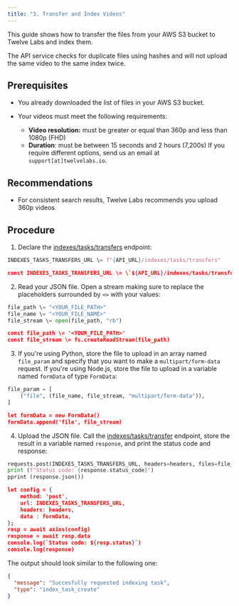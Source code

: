 ```yaml
---
title: "3. Transfer and Index Videos"
---
```


This guide shows how to transfer the files from your AWS S3 bucket to Twelve
Labs and index them.

<Note>
  The API service checks for duplicate files using hashes and will not upload
  the same video to the same index twice.
</Note>

## Prerequisites

- You already downloaded the list of files in your AWS S3 bucket.

- Your videos must meet the following requirements:
  - **Video resolution:** must be greater or equal than 360p and less than 1080p
    (FHD)
  - **Duration**: must be between 15 seconds and 2 hours (7,200s) If you require
    different options, send us an email at `support[at]twelvelabs.io`.

## Recommendations

- For consistent search results, Twelve Labs recommends you upload 360p videos.

## Procedure

1. Declare the
   [indexes/tasks/transfers](/reference/api-reference/indexes-tasks-transfers)
   endpoint:

<CodeGroup>

```python Python
INDEXES_TASKS_TRANSFERS_URL \= f"{API_URL}/indexes/tasks/transfers"
```

```json Node.js
const INDEXES_TASKS_TRANSFERS_URL \= \`${API_URL}/indexes/tasks/transfers\`
```

</CodeGroup>

2. Read your JSON file. Open a stream making sure to replace the placeholders
   surrounded by `<>` with your values:

<CodeGroup>

```python Python
file_path \= "<YOUR_FILE_PATH>"
file_name \= "<YOUR_FILE_NAME>"
file_stream \= open(file_path, "rb")
```

```json Node.js
const file_path \= '<YOUR_FILE_PATH>'
const file_stream \= fs.createReadStream(file_path)
```

</CodeGroup>

3. If you're using Python, store the file to upload in an array named
   `file_param` and specify that you want to make a `multipart/form-data`
   request. If you're using Node.js, store the file to upload in a variable
   named `formData` of type `FormData`:

<CodeGroup>

```python Python
file_param = [
    ("file", (file_name, file_stream, "multipart/form-data")),
]
```

```json Node.js
let formData = new FormData()
formData.append('file', file_stream)
```

</CodeGroup>

4. Upload the JSON file. Call the
   [indexes/tasks/transfer](/reference/api-reference/indexes-tasks-transfers)
   endpoint, store the result in a variable named `response`, and print the
   status code and response:

<CodeGroup>

```python Python
requests.post(INDEXES_TASKS_TRANSFERS_URL, headers=headers, files=file_param)
print (f"Status code: {response.status_code}")
pprint (response.json())
```

```json Node.js
let config = {
    method: 'post',
    url: INDEXES_TASKS_TRANSFERS_URL,
    headers: headers,
    data : formData,
};
resp = await axios(config)
response = await resp.data
console.log(`Status code: ${resp.status}`)
console.log(response)
```

</CodeGroup>

The output should look similar to the following one:

```json Status code: 200
{
  "message": "Succesfully requested indexing task",
  "type": "index_task_create"
}
```
